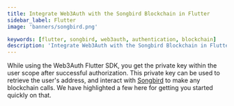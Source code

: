 ```yaml
---
title: Integrate Web3Auth with the Songbird Blockchain in Flutter
sidebar_label: Flutter
image: 'banners/songbird.png'

keywords: [flutter, songbird, web3auth, authentication, blockchain]
description: 'Integrate Web3Auth with the Songbird Blockchain in Flutter | Documentation - Web3Auth'
---
```



<SEO
  title="Integrate Web3Auth with the Songbird Blockchain in Flutter"
  description="Integrate Web3Auth with the Songbird Blockchain in Flutter | Documentation - Web3Auth"
  image="https://web3auth.io/docs/banners/songbird.png"
  slug="/embedded-wallets/connect-blockchain/evm/songbird/flutter"
/>

While using the Web3Auth Flutter SDK, you get the private key within the user scope after successful authorization. This private key can be used to retrieve the user's address, and interact with [Songbird](https://www.flare.network) to make any blockchain calls. We have highlighted a few here for getting you started quickly on that.

<EVMInteraction />
